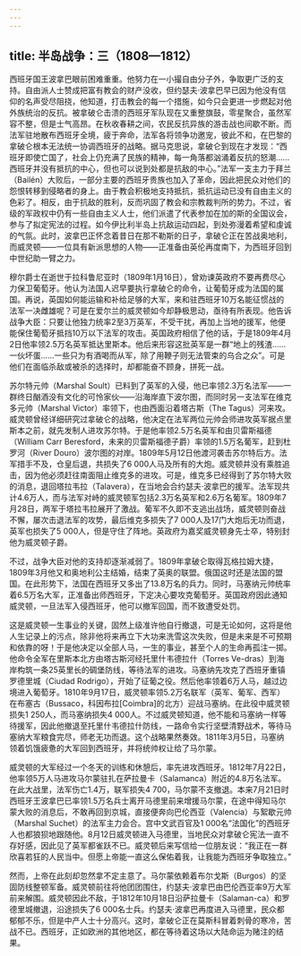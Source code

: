 ```yaml
---
---
---
```

title: 半岛战争：三（1808—1812）
---




西班牙国王波拿巴眼前困难重重。他努力在一小撮自由分子外，争取更广泛的支持。自由派人士赞成把富有教会的财产没收，但约瑟夫·波拿巴早已因为他没有信仰的名声受尽阻挠，他知道，打击教会的每一个措施，如今只会更进一步燃起对他外族统治的反抗。被拿破仑击溃的西班牙军队现在又重整旗鼓，零星聚合，虽然军容不整，但是士气高昂。在秋收春耕之间，农民反抗异族的游击战也间歇不断。而法军驻地散布西班牙全境，疲于奔命，法军各将领争功邀宠，彼此不和，在巴黎的拿破仑根本无法统一协调西班牙的战略。据马克思说，拿破仑到现在才发现：“西班牙即使亡国了，社会上仍充满了民族的精神，每一角落都汹涌着反抗的怒潮……西班牙并没有抵抗的中心，但也可以说到处都是抗敌的中心。”法军一支主力于拜兰（Bailén）大败后，一部分主要的西班牙贵族也加入了革命，因此把民众对他们的怨恨转移到侵略者的身上。由于教会积极地支持抵抗，抵抗运动已没有自由主义的色彩了。相反，由于抗敌的胜利，反而巩固了教会和宗教裁判所的势力。不过，省级的军政权中仍有一些自由主义人士，他们派遣了代表参加在加的斯的全国议会，参与了拟定宪法的过程。如今伊比利半岛上抗敌运动四起，到处弥漫着希望和虔诚的气氛。此时，波拿巴正怀念着昔日在那不勒斯的日子，拿破仑正在苦战奥地利，而威灵顿——一位具有新派思想的人物——正准备由英伦再度南下，为西班牙回到中世纪助一臂之力。

穆尔爵士在逝世于拉科鲁尼亚时（1809年1月16日），曾劝谏英政府不要再费尽心力保卫葡萄牙。他认为法国人迟早要执行拿破仑的命令，让葡萄牙成为法国的属国。再说，英国如何能运输和补给足够的大军，来和驻西班牙10万名能征惯战的法军一决雌雄呢？可是在爱尔兰的威灵顿如今却静极思动，亟待有所表现。他告诉战争大臣：只要让他独力统率2至3万英军，不受干扰，再加上当地的援军，他便能保住葡萄牙抵挡10万以下法军的攻击。英国政府相信了他的话，于是1809年4月2日他率领2.5万名英军抵达里斯本。他后来形容这批英军是一群“地上的残渣……一伙坏蛋……一些只为有酒喝而从军，除了用鞭子则无法管束的乌合之众”。可是他们在面临杀敌或被杀的选择时，却都能奋不顾身，拼死一战。

苏尔特元帅（Marshal Soult）已料到了英军的入侵，他已率领2.3万名法军——一群终日酗酒没有文化的可怜家伙——沿海岸直下波尔图，而同时另一支法军在维克多元帅（Marshal Victor）率领下，也由西面沿着塔古斯（The Tagus）河来攻。威灵顿曾经详细研究过拿破仑的战略，他决定在法军两位元帅会师进攻英军据点里斯本之前，就先发制人进攻苏尔特。于是他率领2.5万名英军和由贝雷斯福德（William Carr Beresford，未来的贝雷斯福德子爵）率领的1.5万名葡军，赶到杜罗河（River Douro）波尔图的对岸。1809年5月12日他渡河袭击苏尔特后方。法军措手不及，仓皇后退，共损失了6 000人马及所有的大炮。威灵顿并没有乘胜追击，因为他必须赶往南面阻止维克多的进攻。可是，维克多已经得到了苏尔特大败的消息，退回塔拉韦拉（Talavera），在当地会合约瑟夫·波拿巴的援军。法军现共计4.6万人，而与法军对峙的威灵顿军包括2.3万名英军和2.6万名葡军。1809年7月28日，两军于塔拉韦拉展开了激战。葡军不久即不支逃出战场，威灵顿则奋战不懈，屡次击退法军的攻势，最后维克多损失了7 000人及17门大炮后无功而退，英军也损失了5 000人，但是守住了阵地。英政府为嘉奖威灵顿身先士卒，特别封他为威灵顿子爵。

不过，战争大臣对他的支持却逐渐减弱了。1809年拿破仑取得瓦格拉姆大捷，1809年3月他又和奥地利公主结婚，结束了英奥的联盟。俄国这时还是法国的盟国。在此形势下，法国在西班牙又多出了13.8万名的兵力。同时，马塞纳元帅统率着6.5万名大军，正准备出师西班牙，下定决心要攻克葡萄牙。英国政府因此通知威灵顿，一旦法军入侵西班牙，他可以撤军回国，而不致遭受处罚。

这是威灵顿一生事业的关键，固然上级准许他自行撤退，可是无论如何，这将是他人生记录上的污点，除非他将来再立下大功来洗雪这次失败，但是未来是不可预期和依靠的呀！于是他决定以全部人马，一生的事业，甚至个人的生命再孤注一掷。他命令全军在里斯本北方由塔古斯河经托里什韦德拉什（Torres Ve-dras）到海岸构筑一条25英里长的碉堡防线，等待法军的进攻。马塞纳先攻克了西班牙重镇罗德里城（Ciudad Rodrigo），开始了征葡之役。然后他率领着6万人马，越过边境进入葡萄牙。1810年9月17日，威灵顿率领5.2万名联军（英军、葡军、西军）在布塞古（Bussaco，科因布拉[Coimbra]的北方）迎战马塞纳。在此役中威灵顿损失1 250人，而马塞纳损失4 000人。不过威灵顿知道，他不能和马塞纳一样等待援军，因此他撤退至托里什韦德拉什防线，一路命令实行坚壁清野战术，等待马塞纳大军粮食完尽，师老无功而退。这个战略果然奏效。1811年3月5日，马塞纳领着饥饿疲惫的大军回到西班牙，并将统帅权让给了马尔蒙。

威灵顿的大军经过一个冬天的训练和休憩后，率先进攻西班牙。1812年7月22日，他率领5万人马进攻马尔蒙驻扎在萨拉曼卡（Salamanca）附近的4.8万名法军。在此大战里，法军伤亡1.4万，联军损失4 700，马尔蒙不支撤退。本来7月21日时西班牙王波拿巴已率领1.5万名兵士离开马德里前来增援马尔蒙，在途中得知马尔蒙大败的消息后，不敢再回到京城，直接便奔向巴伦西亚（Valencia）与絮歇元帅（Marshal Suchet）的法军主力会合。宫中文武百官及1 000名“法国化”的西班牙人也都狼狈地跟随他。8月12日威灵顿进入马德里，当地民众对拿破仑宪法一直不存好感，因此见了英军都雀跃不已。威灵顿后来写信给一位朋友说：“我正在一群欣喜若狂的人民当中。但愿上帝能一直这么保佑着我，让我能为西班牙争取独立。”

然而，上帝在此刻却忽然拿不定主意了。马尔蒙依赖着布尔戈斯（Burgos）的坚固防线整顿军备。威灵顿前往将他团团围住，约瑟夫·波拿巴由巴伦西亚率9万大军前来解围。威灵顿因此不敌，于1812年10月18日沿萨拉曼卡（Salaman-ca）和罗德里城撤退，沿途损失了6 000名士兵。约瑟夫·波拿巴再度进入马德里，民众都郁郁不乐，但是中产人士十分高兴。这时，拿破仑正在莫斯科冒着刺骨的寒冷，苦战不已。西班牙，正如欧洲的其他地区，都在等待着这场以大陆命运为赌注的结果。